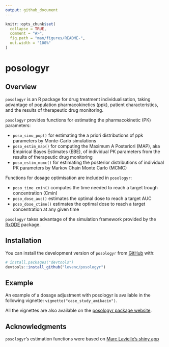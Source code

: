 ```yaml
---
output: github_document
---
```


<!-- README.md is generated from README.Rmd. Please edit that file -->

```r
knitr::opts_chunk$set(
  collapse = TRUE,
  comment = "#>",
  fig.path = "man/figures/README-",
  out.width = "100%"
)
```

# posologyr

<!-- badges: start -->
<!-- badges: end -->

## Overview

`posologyr` is an R package for drug treatment individualisation, taking advantage of population pharmacokinetics (ppk), patient characteristics, and the results of therapeutic drug monitoring.

`posologyr` provides functions for estimating the pharmacokinetic (PK) parameters:

+ `poso_simu_pop()` for estimating the a priori distributions of ppk parameters by Monte-Carlo simulations
+ `poso_estim_map()` for computing the Maximum A Posteriori (MAP), aka Empirical Bayes Estimates (EBE), of individual PK parameters from the results of therapeutic drug monitoring
+ `poso_estim_mcmc()` for estimating the posterior distributions of individual PK parameters by Markov Chain Monte Carlo (MCMC)

Functions for dosage optimisation are included in `posologyr`:

+ `poso_time_cmin()` computes the time needed to reach a target trough concentration (Cmin)
+ `poso_dose_auc()` estimates the optimal dose to reach a target AUC
+ `poso_dose_ctime()` estimates the optimal dose to reach a target concentration at any given time

`posologyr` takes advantage of the simulation framework provided by the [RxODE](https://github.com/nlmixrdevelopment/RxODE) package.

## Installation

You can install the development version of `posologyr` from [GitHub](https://github.com/) with:

``` r
# install.packages("devtools")
devtools::install_github("levenc/posologyr")
```

## Example

An example of a dosage adjustment with posologyr is available in the following vignette: `vignette("case_study_amikacin")`.

All the vignettes are also available on the [posologyr package website](https://levenc.github.io/posologyr/).

## Acknowledgments
`posologyr`'s estimation functions were based on [Marc Lavielle's shiny app]( http://shiny.webpopix.org/mcmc/bayes1/)
